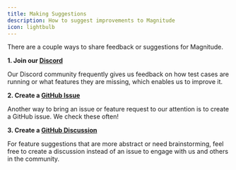 ```yaml
---
title: Making Suggestions
description: How to suggest improvements to Magnitude
icon: lightbulb
---
```


There are a couple ways to share feedback or suggestions for Magnitude.

**1. Join our [Discord](https://discord.gg/VcdpMh9tTy)**

Our Discord community frequently gives us feedback on how test cases are running or what features they are missing, which enables us to improve it.

**2. Create a [GitHub Issue](https://github.com/magnitudedev/magnitude/issues)**

Another way to bring an issue or feature request to our attention is to create a GitHub issue. We check these often!

**3. Create a [GitHub Discussion](https://github.com/magnitudedev/magnitude/discussions/categories/ideas)**

For feature suggestions that are more abstract or need brainstorming, feel free to create a discussion instead of an issue to engage with us and others in the community.
